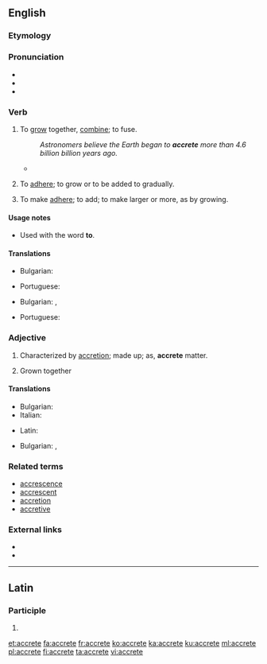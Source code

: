 ==English==
{{was wotd|2007|October|16}}

===Etymology===
{{back-form|accretion|lang=en}}

===Pronunciation===
* {{a|UK|US}}{{IPA|/əˈkriːt/|/əˈkrit/|lang=en}}
* {{audio|en-us-accrete.ogg|Audio (US)|lang=en}}
* {{rhymes|iːt|lang=en}}

===Verb===
{{en-verb|accret}}

# {{context|intransitive|lang=en}} To [[grow]] together, [[combine]]; to fuse.
#: ''Astronomers believe the Earth began to '''accrete''' more than 4.6 billion billion years ago.''
#* {{quote-news|author=Natalie Angier|title=The Moon comes around again &#91;print version: Revisiting a moon that still has secrets to reveal: Supermoon revives interest in its violent origins and hidden face, ''International New York Times'', 10 September 2014, p.&nbsp;8&#93;|url=http://www.nytimes.com/2014/09/09/science/revisiting-the-moon.html|work={{w|The New York Times}}|date=7 September 2014|passage=According to the reigning hypothesis, about 4.5 billion years ago, shortly after Earth had '''accreted''' down into a sphere from its little slub of circumsolar material, another newborn planet &#91;[[Theia]]&#93;, still shaky on its feet, slammed obliquely into Earth with terrifying force.}}
# {{context|intransitive|lang=en}} To [[adhere]]; to grow or to be added to gradually.
# {{context|transitive|lang=en}} To make [[adhere]]; to add; to make larger or more, as by growing.
#: {{rfquotek|Earle}}

====Usage notes====
* {{sense|to fuse}} Used with the word '''to'''.

====Translations====
{{trans-top|to grow together}}
* Bulgarian: {{t|bg|сраствам се}}
{{trans-mid}}
* Portuguese: {{t+|pt|acrescer}}
{{trans-bottom}}
{{trans-top|To adhere; to grow (to); to be added.}}
* Bulgarian: {{t+|bg|прилепвам}}, {{t+|bg|нараствам}}
{{trans-mid}}
* Portuguese: {{t+|pt|acrescer}}
{{trans-bottom}}
{{trans-top|To make adhere; to add.}}
{{trans-mid}}
{{trans-bottom}}

===Adjective===
{{en-adj|-}}

# Characterized by [[accretion]]; made up; as, '''accrete''' matter.
# {{context|botany|lang=en}} Grown together
#:{{rfquotek|Gray}}

====Translations====
{{trans-top|characterized by accretion}}
* Bulgarian: {{t+|bg|сраснат}}
* Italian: {{t|it|accreto}}
{{trans-mid}}
* Latin: {{t|la|accrētus}}
{{trans-bottom}}
{{trans-top|(botany) Grown together}}
* Bulgarian: {{t+|bg|сраснат}}, {{t|bg|срастнал се}}
{{trans-mid}}
{{trans-bottom}}

===Related terms===
* [[accrescence]]
* [[accrescent]]
* [[accretion]]
* [[accretive]]

===External links===
* {{R:OneLook}}
* {{R:Webster 1913}}

----

==Latin==

===Participle===
{{la-part-form|accrēte}}

# {{inflection of|accrētus||voc|m|s|lang=la}}

[[et:accrete]]
[[fa:accrete]]
[[fr:accrete]]
[[ko:accrete]]
[[ka:accrete]]
[[ku:accrete]]
[[ml:accrete]]
[[pl:accrete]]
[[fi:accrete]]
[[ta:accrete]]
[[vi:accrete]]